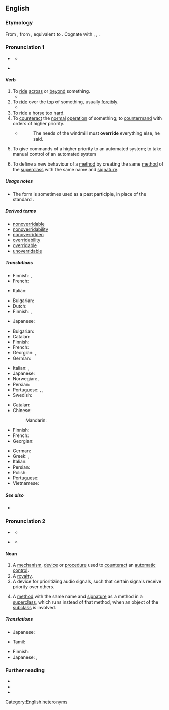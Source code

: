 ==English==

===Etymology===
From {{inh|en|enm|overriden}}, from {{inh|en|ang|oferrīdan}}, equivalent to {{prefix|en|over|ride}}. Cognate with {{cog|nl|overrijden}}, {{cog|de|überreiten}}, {{cog|da|override}}.

===Pronunciation 1===
* {{a|UK}} {{IPA|en|/əʊ.vəˈɹaɪd/}}
** {{audio|en|LL-Q1860 (eng)-Vealhurl-override1.wav|Audio (UK)}}
* {{a|US}} {{IPA|en|/oʊ.vəɹˈɹaɪd/}}

====Verb====
{{en-verb|overrides|overriding|overrode|overridden}}

# To [[ride]] [[across]] or [[beyond]] something.
#* {{quote-journal|en|date=2021 October 20|title=Network News: Commuter train crashes into buffers at Enfield Town|journal=RAIL|issue=942|page=8|text=Around 50 people were evacuated from a rush-hour London Overground service on October 12, after an eight-car train '''overrode''' the buffers at Enfield Town station.}}
# To [[ride]] over the [[top]] of something, usually [[forcibly]].
#* {{quote-book|en|date=18 August 1981|author={{w|National Transportation Safety Board}}|title=Railroad Accident Report: Rear-End Collision of Union Pacific Railroad Company Freight Trains Extra 3119 West and Extra 8044 West, Near Kelso, California, November 17, 1980|chapter=Collision and Derailment|url=https://www.ntsb.gov/investigations/AccidentReports/Reports/RAR8107.pdf|archiveurl=https://web.archive.org/web/20220329225420/https://www.ntsb.gov/investigations/AccidentReports/Reports/RAR8107.pdf|archivedate=29 March 2022|accessdate=29 March 2022|page=6|text=Separation of the caboose from the VAN train had caused the train to go into emergency braking and when Extra 3119 West struck the third rack car, the car '''overrode''' the locomotive, destroyed the remaining superstructure, and caused the locomotive to overturn the north rail.  The near-instantaneous derailment of the rest of the train followed immediately.}}
# To ride a [[horse]] too [[hard]].
# To [[counteract]] the [[normal]] [[operation]] of something; to [[countermand]] with orders of higher priority.
#: {{ux|en|Congress promptly '''overrode''' the president's veto, passing the bill into law.}}
#* {{RQ:Orwell Animal Farm|6}}
#*: The needs of the windmill must '''override''' everything else, he said.
# To give commands of a higher priority to an automated system; to take manual control of an automated system
#: {{ux|en|Manual controls allow the user to '''override''' the camera's default settings.}}
# {{lb|en|object-oriented}} To define a new behaviour of a [[method]] by creating the same [[method]] of the [[superclass]] with the same name and [[signature]].
#: {{ux|en|How the cat runs is defined in the method <code>run()</code> of the class <code>Cat</code>, which '''overrides''' the same method with the same signature of superclass called <code>Mammal</code>.}}

=====Usage notes=====
* The form {{m|en|overrode}} is sometimes used as a past participle, in place of the standard {{m|en|overridden}}.

=====Derived terms=====
* [[nonoverridable]]
* [[nonoverridability]]
* [[nonoverridden]]
* [[overridability]]
* [[overridable]]
* [[unoverridable]]

=====Translations=====
{{trans-top|to ride across or beyond something}}
* Finnish: {{t|fi|[[ratsastaa]] [[poikki]]}}, {{t|fi|[[ratsastaa]] [[yli]]}}
* French: {{t+|fr|outrepasser}}
{{trans-mid}}
* Italian: {{t+|it|oltrepassare}}
{{trans-bottom}}

{{trans-top|to ride a horse too hard}}
* Bulgarian: {{t+|bg|пресилвам}}
* Dutch: {{t+|nl|afjakkeren}}
* Finnish: {{t|fi|[[ratsastaa]] [[liian]] [[kova]]a}}, {{t|fi|[[ratsastaa]] [[väsyksiin]]}}
{{trans-mid}}
* Japanese: {{t+|ja|酷使|alt=酷使する|tr=kokushi suru}}
{{trans-bottom}}

{{trans-top|to counteract the normal operation of something}}
* Bulgarian: {{t+|bg|отменям}}
* Catalan: {{t+|ca|revocar}}
* Finnish: {{t+|fi|kumota}}
* French: {{t+|fr|outrepasser}}
* Georgian: {{t|ka|დაძლევა}} {{qualifier|verbal noun}}, {{t|ka|დაძლევს}} {{qualifier|infinitive}}
* German: {{t+|de|übersteuern}}
{{trans-mid}}
* Italian: {{t+|it|forzare}}, {{t+|it|bypassare}}
* Japanese: {{t+|ja|覆す|tr=kutsugaesu}}
* Norwegian: {{t|no|motvirke}}, {{t+|no|overstyre}}
* Persian: {{t+|fa|روسواردن}}
* Portuguese: {{t+|pt|sobrepor}}, {{t+|pt|contornar}}, {{t+|pt|anular}}
* Swedish: {{t+|sv|åsidosätta}}
{{trans-bottom}}

{{trans-top|(software) To define a new behaviour of a [[method]]}}
* Catalan: {{t+|ca|sobreescriure}}
* Chinese:
*: Mandarin: {{t+|cmn|重写|tr=chóngxiě}}
* Finnish: {{t+|fi|syrjäyttää}}
* French: {{t+|fr|redéfinir}}
* Georgian: {{t|ka|გადაფარვა|sc=Geor}}
{{trans-mid}}
* German: {{t+|de|überschreiben}}
* Greek: {{t+|el|επικαλύπτω}}, {{t+|el|υποσκελίζω}}
* Italian: {{t+|it|ridefinire}}
* Persian: {{t+|fa|روسواردن}}
* Polish: {{t|pl|nadpisać}}
* Portuguese: {{t+|pt|sobrepor}}
* Vietnamese: {{t|vi|ghi đè}}
{{trans-bottom}}

=====See also=====
* {{sense|programming}} {{l|en|overload}}

===Pronunciation 2===
* {{a|UK}} {{IPA|en|/ˈəʊ.vəˌɹaɪd/}}
** {{audio|en|LL-Q1860 (eng)-Vealhurl-override2.wav|Audio (UK)}}
* {{a|US}} {{IPA|en|/ˈoʊ.vəɹˌɹaɪd/}}
** {{audio|en|En-us-override.ogg|Audio (US)}}

====Noun====
{{en-noun}}

# A [[mechanism]], [[device]] or [[procedure]] used to [[counteract]] an [[automatic]] [[control]].
# A [[royalty]].
# A device for prioritizing audio signals, such that certain signals receive priority over others.
# {{lb|en|object-oriented}} A [[method]] with the same name and [[signature]] as a method in a [[superclass]], which runs instead of that method, when an object of the [[subclass]] is involved.

=====Translations=====
{{trans-top|A mechanism, device or procedure used to counteract an automatic control}}
* Japanese: {{t|ja|オーバーライド|tr=ōbāraido}}
{{trans-mid}}
* Tamil: {{t|ta|ரத்து செய்தல்|sc=Taml}}
{{trans-bottom}}

{{trans-top|A royalty}}
* Finnish: {{t+|fi|rojalti}}
* Japanese: {{t+|ja|優先|tr=yūsen}}, {{t+|ja|優待|tr=yūtai}}
{{trans-mid}}
{{trans-bottom}}

{{trans-top|A device for prioritizing audio signals}}
{{trans-mid}}
{{trans-bottom}}

===Further reading===
* {{R:OneLook}}
* {{R:MWO}}
* {{R:Britannica Dictionary}}

[[Category:English heteronyms]]